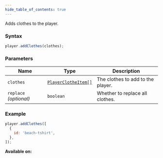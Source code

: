 ```yaml
---
hide_table_of_contents: true
---
```



Adds clothes to the player.

### Syntax

```js
player.addClothes(clothes);
```

### Parameters

| Name                   | Type                                                | Description                       |
| ---------------------- | --------------------------------------------------- | --------------------------------- |
| `clothes`              | [`PlayerClotheItem[]`](/sdk/types/PlayerClotheItem) | The clothes to add to the player. |
| `replace` _(optional)_ | `boolean`                                           | Whether to replace all clothes.   |

### Example

```js
player.addClothes([
  {
    id: 'beach-tshirt',
  },
]);
```

**Available on:** <ClientTag /> <ServerTag />
